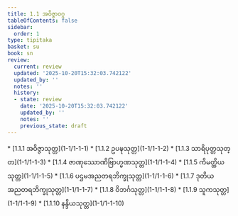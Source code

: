 ```yaml
---
title: 1.1 အဝိဇ္ဇာဝဂ္ဂ
tableOfContents: false
sidebar:
  order: 1
type: tipitaka
basket: su
book: sn
review:
  current: review
  updated: '2025-10-20T15:32:03.742122'
  updated_by: ''
  notes: ''
  history:
  - state: review
    date: '2025-10-20T15:32:03.742122'
    updated_by: ''
    notes: ''
    previous_state: draft
---
```



<DynamicBreadcrumb />


<ReviewStatus review={frontmatter.review} showDetails={true} />

<HypothesisAnnotation frontmatter={frontmatter} />



<TableOfContents book="sn" section="1.1">
* [1.1.1 အဝိဇ္ဇာသုတ္တ](1-1/1-1-1)
* [1.1.2 ဥပဍ္ဎသုတ္တ](1-1/1-1-2)
* [1.1.3 သာရိပုတ္တသုတ္တ](1-1/1-1-3)
* [1.1.4 ဇာဏုဿောဏိဗြာဟ္မဏသုတ္တ](1-1/1-1-4)
* [1.1.5 ကိမတ္ထိယသုတ္တ](1-1/1-1-5)
* [1.1.6 ပဌမအညတရဘိက္ခုသုတ္တ](1-1/1-1-6)
* [1.1.7 ဒုတိယအညတရဘိက္ခုသုတ္တ](1-1/1-1-7)
* [1.1.8 ဝိဘင်္ဂသုတ္တ](1-1/1-1-8)
* [1.1.9 သူကသုတ္တ](1-1/1-1-9)
* [1.1.10 နန္ဒိယသုတ္တ](1-1/1-1-10)
</TableOfContents>